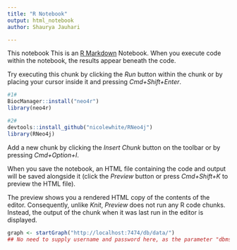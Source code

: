 ```yaml
---
title: "R Notebook"
output: html_notebook
author: Shaurya Jauhari

---
```

This notebook 
This is an [R Markdown](http://rmarkdown.rstudio.com) Notebook. When you execute code within the notebook, the results appear beneath the code. 

Try executing this chunk by clicking the *Run* button within the chunk or by placing your cursor inside it and pressing *Cmd+Shift+Enter*. 

```r
#1#
BiocManager::install("neo4r")
library(neo4r)

#2#
devtools::install_github("nicolewhite/RNeo4j")
library(RNeo4j)

```

Add a new chunk by clicking the *Insert Chunk* button on the toolbar or by pressing *Cmd+Option+I*.

When you save the notebook, an HTML file containing the code and output will be saved alongside it (click the *Preview* button or press *Cmd+Shift+K* to preview the HTML file). 

The preview shows you a rendered HTML copy of the contents of the editor. Consequently, unlike *Knit*, *Preview* does not run any R code chunks. Instead, the output of the chunk when it was last run in the editor is displayed.

```r

graph <- startGraph("http://localhost:7474/db/data/") 
## No need to supply username and password here, as the parameter "dbms.security.auth_enabled" (which is set to true by default) has been disabled in the /conf/neo4j.conf



```

